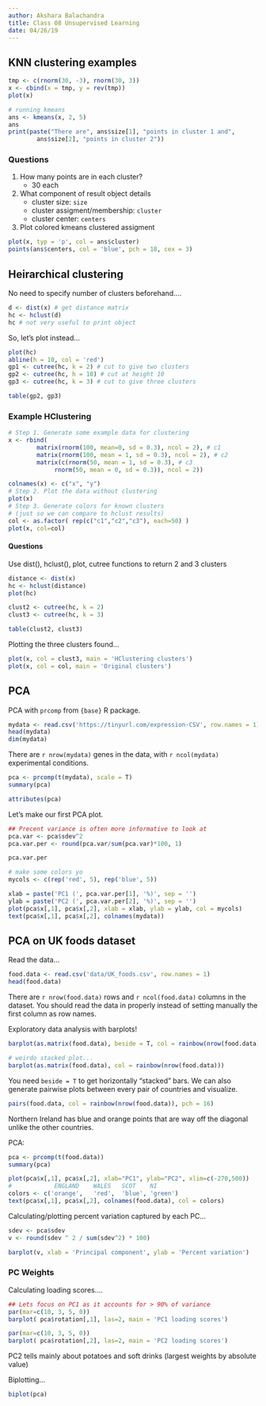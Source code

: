```yaml
---
author: Akshara Balachandra
title: Class 08 Unsupervised Learning
date: 04/26/19
---
```


## KNN clustering examples

```r
tmp <- c(rnorm(30, -3), rnorm(30, 3))
x <- cbind(x = tmp, y = rev(tmp))
plot(x)
```

```r
# running kmeans
ans <- kmeans(x, 2, 5)
ans
print(paste("There are", ans$size[1], "points in cluster 1 and",
	    ans$size[2], "points in cluster 2"))

```



### Questions

1. How many points are in each cluster?
	- 30 each
2. What component of result object details
	- cluster size: `size`
	- cluster assigment/membership: `cluster`
	- cluster center: `centers`
3. Plot colored kmeans clustered assigment

```r
plot(x, typ = 'p', col = ans$cluster)
points(ans$centers, col = 'blue', pch = 18, cex = 3)
```

## Heirarchical clustering
No need to specify number of clusters beforehand....

```r
d <- dist(x) # get distance matrix
hc <- hclust(d)
hc # not very useful to print object
```

So, let's plot instead...

```r
plot(hc)
abline(h = 10, col = 'red')
gp1 <- cutree(hc, k = 2) # cut to give two clusters
gp2 <- cutree(hc, h = 10) # cut at height 10
gp3 <- cutree(hc, k = 3) # cut to give three clusters

table(gp2, gp3)
```

### Example HClustering

```r
# Step 1. Generate some example data for clustering
x <- rbind(
	    matrix(rnorm(100, mean=0, sd = 0.3), ncol = 2), # c1
	    matrix(rnorm(100, mean = 1, sd = 0.3), ncol = 2), # c2
	    matrix(c(rnorm(50, mean = 1, sd = 0.3), # c3
		     rnorm(50, mean = 0, sd = 0.3)), ncol = 2))

colnames(x) <- c("x", "y")
# Step 2. Plot the data without clustering
plot(x)
# Step 3. Generate colors for known clusters
# (just so we can compare to hclust results)
col <- as.factor( rep(c("c1","c2","c3"), each=50) )
plot(x, col=col)
```

#### Questions
Use dist(), hclust(), plot, cutree functions to return 2 and 3 clusters

```r
distance <- dist(x)
hc <- hclust(distance)
plot(hc)

clust2 <- cutree(hc, k = 2)
clust3 <- cutree(hc, k = 3)

table(clust2, clust3)
```

Plotting the three clusters found...

```r
plot(x, col = clust3, main = 'HClustering clusters')
plot(x, col = col, main = 'Original clusters')
```

## PCA
PCA with `prcomp` from `{base}` R package.

```r
mydata <- read.csv('https://tinyurl.com/expression-CSV', row.names = 1)
head(mydata)
dim(mydata)
```

There are `r nrow(mydata)` genes in the data, with `r ncol(mydata)` experimental
conditions.

```r
pca <- prcomp(t(mydata), scale = T)
summary(pca)

attributes(pca)
```

Let's make our first PCA plot.

```r

## Precent variance is often more informative to look at
pca.var <- pca$sdev^2
pca.var.per <- round(pca.var/sum(pca.var)*100, 1)

pca.var.per

# make some colors yo
mycols <- c(rep('red', 5), rep('blue', 5))

xlab = paste('PC1 (', pca.var.per[1], '%)', sep = '')
ylab = paste('PC2 (', pca.var.per[2], '%)', sep = '')
plot(pca$x[,1], pca$x[,2], xlab = xlab, ylab = ylab, col = mycols)
text(pca$x[,1], pca$x[,2], colnames(mydata))
```

## PCA on UK foods dataset

Read the data...
```r
food.data <- read.csv('data/UK_foods.csv', row.names = 1)
head(food.data)
```
There are `r nrow(food.data)` rows and `r ncol(food.data)` columns in the
dataset. You should read the data in properly instead of setting manually
the first column as row names.

Exploratory data analysis with barplots!

```r
barplot(as.matrix(food.data), beside = T, col = rainbow(nrow(food.data)))

# weirdo stacked plot...
barplot(as.matrix(food.data), col = rainbow(nrow(food.data)))
```

You need `beside = T` to get horizontally "stacked" bars. We can
also generate pairwise plots between every pair of countries and
visualize.

```r
pairs(food.data, col = rainbow(nrow(food.data)), pch = 16)
```

Northern Ireland has blue and orange points that are way off the diagonal
unlike the other countries.

PCA:

```r
pca <- prcomp(t(food.data))
summary(pca)

plot(pca$x[,1], pca$x[,2], xlab="PC1", ylab="PC2", xlim=c(-270,500))
#            ENGLAND	WALES	SCOT	NI
colors <- c('orange',	'red',	'blue',	'green')
text(pca$x[,1], pca$x[,2], colnames(food.data), col = colors)
```

Calculating/plotting percent variation captured by each PC...

```r
sdev <- pca$sdev
v <- round(sdev ^ 2 / sum(sdev^2) * 100)

barplot(v, xlab = 'Principal component', ylab = 'Percent variation')
```

### PC Weights
Calculating loading scores....

```r
## Lets focus on PC1 as it accounts for > 90% of variance
par(mar=c(10, 3, 5, 0))
barplot( pca$rotation[,1], las=2, main = 'PC1 loading scores')
```

```r
par(mar=c(10, 3, 5, 0))
barplot( pca$rotation[,2], las=2, main = 'PC2 loading scores')
```

PC2 tells mainly about potatoes and soft drinks (largest weights by absolute
value)

Biplotting...

```r
biplot(pca)
```




